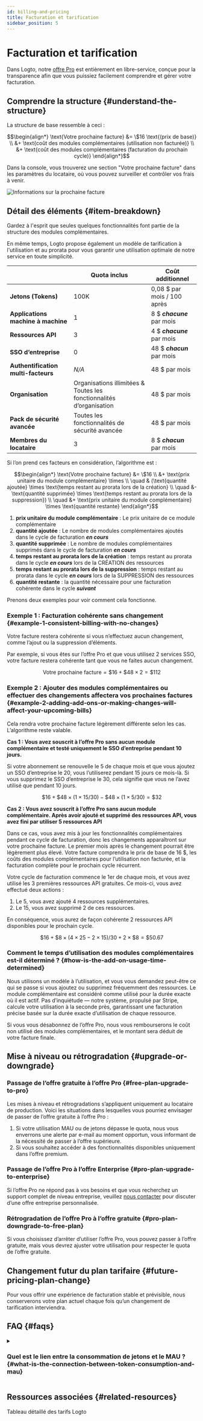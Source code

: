 ```yaml
---
id: billing-and-pricing
title: Facturation et tarification
sidebar_position: 5
---
```


# Facturation et tarification

Dans Logto, notre [offre Pro](https://logto.io/pricing) est entièrement en libre-service, conçue pour la transparence afin que vous puissiez facilement comprendre et gérer votre facturation.

## Comprendre la structure \{#understand-the-structure}

La structure de base ressemble à ceci :

```math
\begin{align*}
\text{Votre prochaine facture} &= \$16 \text{(prix de base)} \\
&+ \text{coût des modules complémentaires (utilisation non facturée)} \\
&+ \text{coût des modules complémentaires (facturation du prochain cycle)}
\end{align*}
```

Dans la console, vous trouverez une section "Votre prochaine facture" dans les paramètres du locataire, où vous pouvez surveiller et contrôler vos frais à venir.

<img src="/img/assets/next-billing-info.png" alt="Informations sur la prochaine facture" />

## Détail des éléments \{#item-breakdown}

Gardez à l'esprit que seules quelques fonctionnalités font partie de la structure des modules complémentaires.

En même temps, Logto propose également un modèle de tarification à l'utilisation et au prorata pour vous garantir une utilisation optimale de notre service en toute simplicité.

|                                     | Quota inclus                                                         | Coût additionnel            |
| ----------------------------------- | -------------------------------------------------------------------- | --------------------------- |
| **Jetons (Tokens)**                 | 100K                                                                 | 0,08 $ par mois / 100 après |
| **Applications machine à machine**  | 1                                                                    | 8 $ **_chacune_** par mois  |
| **Ressources API**                  | 3                                                                    | 4 $ **_chacune_** par mois  |
| **SSO d’entreprise**                | 0                                                                    | 48 $ **_chacun_** par mois  |
| **Authentification multi-facteurs** | _N/A_                                                                | 48 $ par mois               |
| **Organisation**                    | Organisations illimitées & Toutes les fonctionnalités d’organisation | 48 $ par mois               |
| **Pack de sécurité avancée**        | Toutes les fonctionnalités de sécurité avancée                       | 48 $ par mois               |
| **Membres du locataire**            | 3                                                                    | 8 $ **_chacun_** par mois   |

Si l’on prend ces facteurs en considération, l’algorithme est :

```math
\begin{align*}
\text{Votre prochaine facture} &= \$16 \\
&+ \text{prix unitaire du module complémentaire} \times \\
\quad & (\text{quantité ajoutée} \times \text{temps restant au prorata lors de la création} \\
\quad &- \text{quantité supprimée} \times \text{temps restant au prorata lors de la suppression}) \\
\quad &+ \text{prix unitaire du module complémentaire} \times \text{quantité restante}
\end{align*}
```

1. **prix unitaire du module complémentaire** : Le prix unitaire de ce module complémentaire
2. **quantité ajoutée** : Le nombre de modules complémentaires ajoutés dans le cycle de facturation **_en cours_**
3. **quantité supprimée** : Le nombre de modules complémentaires supprimés dans le cycle de facturation **_en cours_**
4. **temps restant au prorata lors de la création** : temps restant au prorata dans le cycle **_en cours_** lors de la CRÉATION des ressources
5. **temps restant au prorata lors de la suppression** : temps restant au prorata dans le cycle **_en cours_** lors de la SUPPRESSION des ressources
6. **quantité restante** : la quantité nécessaire pour une facturation cohérente dans le cycle **_suivant_**

Prenons deux exemples pour voir comment cela fonctionne.

### Exemple 1 : Facturation cohérente sans changement \{#example-1-consistent-billing-with-no-changes}

Votre facture restera cohérente si vous n’effectuez aucun changement, comme l’ajout ou la suppression d’éléments.

Par exemple, si vous êtes sur l’offre Pro et que vous utilisez 2 services SSO, votre facture restera cohérente tant que vous ne faites aucun changement.

```math
\text{Votre prochaine facture} = \$ 16 + \$ 48 \times 2 = \$ 112
```

### Exemple 2 : Ajouter des modules complémentaires ou effectuer des changements affectera vos prochaines factures \{#example-2-adding-add-ons-or-making-changes-will-affect-your-upcoming-bills}

Cela rendra votre prochaine facture légèrement différente selon les cas. L’algorithme reste valable.

**Cas 1 : Vous avez souscrit à l’offre Pro sans aucun module complémentaire et testé uniquement le SSO d’entreprise pendant 10 jours.**

Si votre abonnement se renouvelle le 5 de chaque mois et que vous ajoutez un SSO d’entreprise le 20, vous l’utiliserez pendant 15 jours ce mois-là. Si vous supprimez le SSO d’entreprise le 30, cela signifie que vous ne l’avez utilisé que pendant 10 jours.

```math
\$16 + \$48 \times (1 \times 15 / 30) - \$48 \times (1 \times 5 / 30) = \$32
```

**Cas 2 : Vous avez souscrit à l’offre Pro sans aucun module complémentaire. Après avoir ajouté et supprimé des ressources API, vous avez fini par utiliser 5 ressources API**

Dans ce cas, vous avez mis à jour les fonctionnalités complémentaires pendant ce cycle de facturation, donc les changements apparaîtront sur votre prochaine facture. Le premier mois après le changement pourrait être légèrement plus élevé. Votre facture comprendra le prix de base de 16 $, les coûts des modules complémentaires pour l’utilisation non facturée, et la facturation complète pour le prochain cycle récurrent.

Votre cycle de facturation commence le 1er de chaque mois, et vous avez utilisé les 3 premières ressources API gratuites. Ce mois-ci, vous avez effectué deux actions :

1. Le 5, vous avez ajouté 4 ressources supplémentaires.
2. Le 15, vous avez supprimé 2 de ces ressources.

En conséquence, vous aurez de façon cohérente 2 ressources API disponibles pour le prochain cycle.

```math
\$16 + \$8 \times (4 \times 25 - 2 \times 15) / 30 + 2 \times \$8 = \$50.67
```

### Comment le temps d’utilisation des modules complémentaires est-il déterminé ? \{#how-is-the-add-on-usage-time-determined}

Nous utilisons un modèle à l’utilisation, et vous vous demandez peut-être ce qui se passe si vous ajoutez ou supprimez fréquemment des ressources. Le module complémentaire est considéré comme utilisé pour la durée exacte où il est actif. Pas d’inquiétude — notre système, propulsé par Stripe, calcule votre utilisation à la seconde près, garantissant une facturation précise basée sur la durée exacte d’utilisation de chaque ressource.

Si vous vous désabonnez de l’offre Pro, nous vous rembourserons le coût non utilisé des modules complémentaires, et le montant sera déduit de votre facture finale.

## Mise à niveau ou rétrogradation \{#upgrade-or-downgrade}

### Passage de l’offre gratuite à l’offre Pro \{#free-plan-upgrade-to-pro}

Les mises à niveau et rétrogradations s’appliquent uniquement au locataire de production. Voici les situations dans lesquelles vous pourriez envisager de passer de l’offre gratuite à l’offre Pro :

1. Si votre utilisation MAU ou de jetons dépasse le quota, nous vous enverrons une alerte par e-mail au moment opportun, vous informant de la nécessité de passer à l’offre supérieure.
2. Si vous souhaitez accéder à des fonctionnalités disponibles uniquement dans l’offre premium.

### Passage de l’offre Pro à l’offre Enterprise \{#pro-plan-upgrade-to-enterprise}

Si l’offre Pro ne répond pas à vos besoins et que vous recherchez un support complet de niveau entreprise, veuillez [nous contacter](https://logto.io/contact) pour discuter d’une offre entreprise personnalisée.

### Rétrogradation de l’offre Pro à l’offre gratuite \{#pro-plan-downgrade-to-free-plan}

Si vous choisissez d’arrêter d’utiliser l’offre Pro, vous pouvez passer à l’offre gratuite, mais vous devrez ajuster votre utilisation pour respecter le quota de l’offre gratuite.

## Changement futur du plan tarifaire \{#future-pricing-plan-change}

Pour vous offrir une expérience de facturation stable et prévisible, nous conserverons votre plan actuel chaque fois qu’un changement de tarification interviendra.

## FAQ \{#faqs}

<details>

<summary>

### Quel est le lien entre la consommation de jetons et le MAU ? \{#what-is-the-connection-between-token-consumption-and-mau}

</summary>

Logto utilise l’authentification basée sur les jetons. Une connexion utilisateur unique peut impliquer la consommation de deux ou trois jetons : jeton d’identifiant (ID token), jeton d’accès (Access token), et jeton de rafraîchissement (Refresh token). Si vous utilisez des fonctionnalités comme M2M ou Organisation, des jetons supplémentaires, tels que les jetons M2M ou les jetons d’organisation, peuvent également être impliqués. La consommation de jetons dépend de la façon dont les utilisateurs interagissent avec votre système. Pour vous aider à suivre cela, nous proposons un suivi en temps réel de l’utilisation des jetons dans la <CloudLink to="/dashboard">Console > Tableau de bord</CloudLink>. Par exemple : notre offre gratuite propose 100k jetons gratuitement, ce qui peut prendre en charge environ 30k-50k MAU (utilisateurs actifs mensuels).

</details>

## Ressources associées \{#related-resources}

<Url href="https://logto.io/pricing">Tableau détaillé des tarifs Logto</Url>
